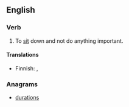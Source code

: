==English==

===Verb===
{{en-verb|sits around|sitting around|sat around|sat around}}
# To [[sit]] down and not do anything important.

====Translations====
{{trans-top|sit idly}}
* Finnish: {{t-|fi|istuskella}}, {{t-|fi|istuksia}}
{{trans-mid}}
{{trans-bottom}}

===Anagrams===
* [[durations#English|durations]]